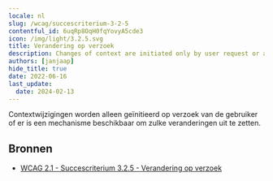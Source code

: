 ```yaml
---
locale: nl
slug: /wcag/succescriterium-3-2-5
contentful_id: 6uqRp8OqH0fqYovyA5cde3
icon: /img/light/3.2.5.svg
title: Verandering op verzoek
description: Changes of context are initiated only by user request or a mechanism is available to turn off such changes.
authors: [janjaap]
hide_title: true
date: 2022-06-16
last_update:
  date: 2024-02-13
---
```


<Hero
  title="Verandering op verzoek"
  imageSrc="/img/light/3.2.5.svg"
  alt="WCAG 3.2.5 icon"
  prefix="Succescriterium 3.2.5"
  suffix="Niveau AAA"
/>

Contextwijzigingen worden alleen geïnitieerd op verzoek van de gebruiker of er is een mechanisme beschikbaar om zulke veranderingen uit te zetten.

## Bronnen

- [WCAG 2.1 - Succescriterium 3.2.5 - Verandering op verzoek](https://www.w3.org/Translations/WCAG21-nl/#verandering-op-verzoek)
